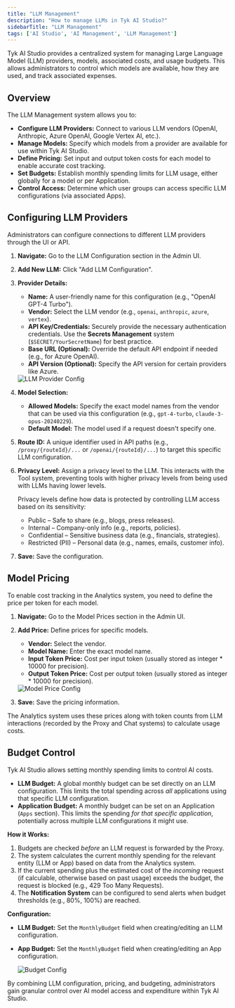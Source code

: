 ```yaml
---
title: "LLM Management"
description: "How to manage LLMs in Tyk AI Studio?"
sidebarTitle: "LLM Management"
tags: ['AI Studio', 'AI Management', 'LLM Management']
---
```


Tyk AI Studio provides a centralized system for managing Large Language Model (LLM) providers, models, associated costs, and usage budgets. This allows administrators to control which models are available, how they are used, and track associated expenses.

## Overview

The LLM Management system allows you to:

*   **Configure LLM Providers:** Connect to various LLM vendors (OpenAI, Anthropic, Azure OpenAI, Google Vertex AI, etc.).
*   **Manage Models:** Specify which models from a provider are available for use within Tyk AI Studio.
*   **Define Pricing:** Set input and output token costs for each model to enable accurate cost tracking.
*   **Set Budgets:** Establish monthly spending limits for LLM usage, either globally for a model or per Application.
*   **Control Access:** Determine which user groups can access specific LLM configurations (via associated Apps).

## Configuring LLM Providers

Administrators can configure connections to different LLM providers through the UI or API.

1.  **Navigate:** Go to the LLM Configuration section in the Admin UI.
2.  **Add New LLM:** Click "Add LLM Configuration".
3.  **Provider Details:**
    *   **Name:** A user-friendly name for this configuration (e.g., "OpenAI GPT-4 Turbo").
    *   **Vendor:** Select the LLM vendor (e.g., `openai`, `anthropic`, `azure`, `vertex`).
    *   **API Key/Credentials:** Securely provide the necessary authentication credentials. Use the **Secrets Management** system (`$SECRET/YourSecretName`) for best practice.
    *   **Base URL (Optional):** Override the default API endpoint if needed (e.g., for Azure OpenAI).
    *   **API Version (Optional):** Specify the API version for certain providers like Azure.
    
    <img src="/img/ai-management/llm-provider-config.png" alt="LLM Provider Config" />

4.  **Model Selection:**
    *   **Allowed Models:** Specify the exact model names from the vendor that can be used via this configuration (e.g., `gpt-4-turbo`, `claude-3-opus-20240229`).
    *   **Default Model:** The model used if a request doesn't specify one.

5.  **Route ID:** A unique identifier used in API paths (e.g., `/proxy/{routeId}/...` or `/openai/{routeId}/...`) to target this specific LLM configuration.

6.  **Privacy Level:** Assign a privacy level to the LLM. This interacts with the Tool system, preventing tools with higher privacy levels from being used with LLMs having lower levels.

    Privacy levels define how data is protected by controlling LLM access based on its sensitivity:
    - Public – Safe to share (e.g., blogs, press releases).
    - Internal – Company-only info (e.g., reports, policies).
    - Confidential – Sensitive business data (e.g., financials, strategies).
    - Restricted (PII) – Personal data (e.g., names, emails, customer info).

7.  **Save:** Save the configuration.

## Model Pricing

To enable cost tracking in the Analytics system, you need to define the price per token for each model.

1.  **Navigate:** Go to the Model Prices section in the Admin UI.
2.  **Add Price:** Define prices for specific models.
    *   **Vendor:** Select the vendor.
    *   **Model Name:** Enter the exact model name.
    *   **Input Token Price:** Cost per input token (usually stored as integer * 10000 for precision).
    *   **Output Token Price:** Cost per output token (usually stored as integer * 10000 for precision).

    <img src="/img/ai-management/llm-model-price-config.png" alt="Model Price Config" />

3.  **Save:** Save the pricing information.

The Analytics system uses these prices along with token counts from LLM interactions (recorded by the Proxy and Chat systems) to calculate usage costs.

## Budget Control

Tyk AI Studio allows setting monthly spending limits to control AI costs.

*   **LLM Budget:** A global monthly budget can be set directly on an LLM configuration. This limits the total spending across *all* applications using that specific LLM configuration.
*   **Application Budget:** A monthly budget can be set on an Application (`Apps` section). This limits the spending *for that specific application*, potentially across multiple LLM configurations it might use.

**How it Works:**

1.  Budgets are checked *before* an LLM request is forwarded by the Proxy.
2.  The system calculates the current monthly spending for the relevant entity (LLM or App) based on data from the Analytics system.
3.  If the current spending plus the estimated cost of the *incoming* request (if calculable, otherwise based on past usage) exceeds the budget, the request is blocked (e.g., 429 Too Many Requests).
4.  The **Notification System** can be configured to send alerts when budget thresholds (e.g., 80%, 100%) are reached.

**Configuration:**

*   **LLM Budget:** Set the `MonthlyBudget` field when creating/editing an LLM configuration.
*   **App Budget:** Set the `MonthlyBudget` field when creating/editing an App configuration.

    <img src="/img/ai-management/llm-budget-config.png" alt="Budget Config" />

By combining LLM configuration, pricing, and budgeting, administrators gain granular control over AI model access and expenditure within Tyk AI Studio.
